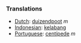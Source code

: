 ===Translations===
*[[Dutch]]: [[duizendpoot]] ''m''
*[[Indonesian]]: [[kelabang]]
*[[Portuguese]]: [[centípede]] ''m''